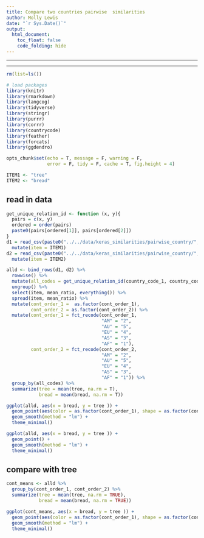 ```yaml
---
title: Compare two countries pairwise  similarities
author: Molly Lewis 
date: "`r Sys.Date()`"
output: 
  html_document:
    toc_float: false
    code_folding: hide
---
```

  
******
******
  
```r
rm(list=ls())

# load packages
library(knitr)
library(rmarkdown)
library(langcog)
library(tidyverse)
library(stringr)
library(purrr)
library(corrr)
library(countrycode)
library(feather)
library(forcats)
library(ggdendro)

opts_chunk$set(echo = T, message = F, warning = F, 
               error = F, tidy = F, cache = T, fig.height = 4)
```

```r
ITEM1 <- "tree"
ITEM2 <- "bread"
``` 

## read in data
```r

get_unique_relation_id <- function (x, y){
  pairs = c(x, y)
  ordered = order(pairs)
  paste0(pairs[ordered[1]], pairs[ordered[2]])
}
d1 = read_csv(paste0("../../data/keras_similarities/pairwise_country/", ITEM1, "_sim_ratios.csv")) %>%
  mutate(item = ITEM1)
d2 = read_csv(paste0("../../data/keras_similarities/pairwise_country/", ITEM2, "_sim_ratios.csv"))%>%
  mutate(item = ITEM2)

alld <- bind_rows(d1, d2) %>%
  rowwise() %>%
  mutate(all_codes = get_unique_relation_id(country_code_1, country_code_2))  %>%
  ungroup() %>%
  select(item, mean_ratio, everything()) %>%
  spread(item, mean_ratio) %>%
  mutate(cont_order_1 =  as.factor(cont_order_1),
         cont_order_2 = as.factor(cont_order_2)) %>%
  mutate(cont_order_1 = fct_recode(cont_order_1, 
                                   "AM" = "2",
                                   "AU" = "5",
                                   "EU" = "4",
                                   "AS" = "3",
                                   "AF" = "1"),
         cont_order_2 = fct_recode(cont_order_2, 
                                   "AM" = "2",
                                   "AU" = "5",
                                   "EU" = "4",
                                   "AS" = "3",
                                   "AF" = "1")) %>%
  group_by(all_codes) %>%
  summarize(tree = mean(tree, na.rm = T),
            bread = mean(bread, na.rm = T))

ggplot(alld, aes(x = bread, y = tree )) +
  geom_point(aes(color = as.factor(cont_order_1), shape = as.factor(cont_order_2))) +
  geom_smooth(method = "lm") +
  theme_minimal()

ggplot(alld, aes(x = bread, y = tree )) +
  geom_point() +
  geom_smooth(method = "lm") +
  theme_minimal()
```

## compare with tree
```r

cont_means <- alld %>%
  group_by(cont_order_1, cont_order_2) %>%
  summarize(tree = mean(tree, na.rm = TRUE),
            bread = mean(bread, na.rm = TRUE))

ggplot(cont_means, aes(x = bread, y = tree )) +
  geom_point(aes(color = as.factor(cont_order_1), shape = as.factor(cont_order_2))) +
  geom_smooth(method = "lm") +
  theme_minimal()
```

